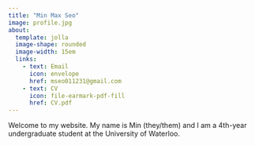---
title: "Min Max Seo"
image: profile.jpg
about:
  template: jolla
  image-shape: rounded
  image-width: 15em
  links:
    - text: Email
      icon: envelope
      href: mseo011231@gmail.com
    - text: CV
      icon: file-earmark-pdf-fill
      href: CV.pdf
---

Welcome to my website. My name is Min (they/them) and I am a 4th-year undergraduate student at the University of Waterloo.
